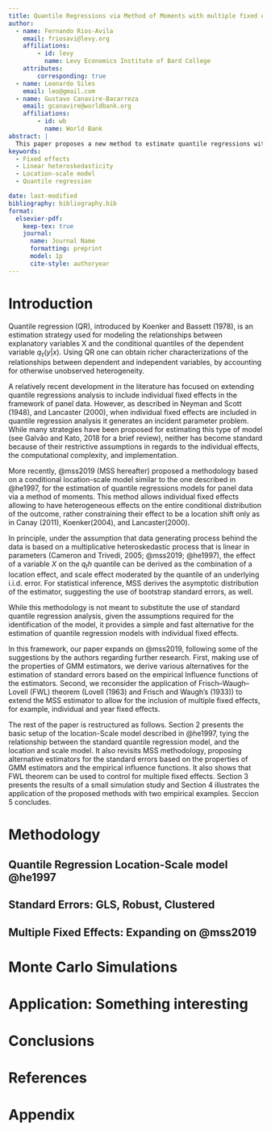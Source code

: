 ```yaml
---
title: Quantile Regressions via Method of Moments with multiple fixed effects
author:
  - name: Fernando Rios-Avila
    email: friosavi@levy.org
    affiliations: 
        - id: levy
          name: Levy Economics Institute of Bard College          
    attributes:
        corresponding: true
  - name: Leonardo Siles
    email: leo@gmail.com
  - name: Gustavo Canavire-Bacarreza
    email: gcanavire@worldbank.org
    affiliations:
        - id: wb
          name: World Bank
abstract: |
  This paper proposes a new method to estimate quantile regressions with multiple fixed effects. The method expands on the strategy proposed by @mss2019, allowing for multiple fixed effects, and providing various alternatives for the estimation of Standard errors. We provide Monte Carlo simulations to show the finite sample properties of the proposed method in the presence of two sets of fixed effects. Finally, we apply the proposed method to estimate **something interesting**
keywords: 
  - Fixed effects
  - Linear heteroskedasticity
  - Location-scale model
  - Quantile regression

date: last-modified
bibliography: bibliography.bib
format:
  elsevier-pdf:
    keep-tex: true
    journal:
      name: Journal Name
      formatting: preprint
      model: 1p
      cite-style: authoryear
---
```


# Introduction

Quantile regression (QR), introduced by Koenker and Bassett (1978), is an estimation strategy used for modeling the relationships between explanatory variables X and the conditional quantiles of the dependent variable $q_\tau (y|x)$. Using QR one can obtain richer characterizations of the relationships between dependent and independent variables, by accounting for otherwise unobserved heterogeneity. 

A relatively recent development in the literature has focused on extending quantile regressions analysis to include individual fixed effects in the framework of panel data. However, as described in Neyman and Scott (1948), and Lancaster (2000), when individual fixed effects are included in quantile regression analysis it generates an incident parameter problem. While many strategies have been proposed for estimating this type of model (see Galvão and Kato, 2018 for a brief review), neither has become standard because of their restrictive assumptions in regards to the individual effects, the computational complexity, and implementation. 

More recently, @mss2019 (MSS hereafter) proposed a methodology based on a conditional location-scale model similar to the one described in @he1997, for the estimation of quantile regressions models for panel data via a method of moments. This method allows individual fixed effects allowing to have heterogeneous effects on the entire conditional distribution of the outcome, rather constraining their effect to be a location shift only as in Canay (2011), Koenker(2004), and Lancaster(2000). 

In principle, under the assumption that data generating process behind the data is based on a multiplicative heteroskedastic process that is linear in parameters (Cameron and Trivedi, 2005; @mss2019; @he1997), the effect of a variable $X$ on the $q_th$ quantile can be derived as the combination of a location effect, and scale effect moderated by the quantile of an underlying i.i.d. error. For statistical inference, MSS derives the asymptotic distribution of the estimator, suggesting the use of bootstrap standard errors, as well.

While this methodology is not meant to substitute the use of standard quantile regression analysis, given the assumptions required for the identification of the model, it provides a simple and fast alternative for the estimation of quantile regression models with individual fixed effects. 

In this framework, our paper expands on @mss2019, following some of the suggestions by the authors regarding further research. First, making use of the properties of GMM estimators, we derive various alternatives for the estimation of standard errors based on the empirical Influence functions of the estimators. Second, we reconsider the application of Frisch–Waugh–Lovell (FWL) theorem (Lovell (1963) and Frisch and Waugh’s (1933)) to extend the MSS estimator to allow for the inclusion of multiple fixed effects, for example, individual and year fixed effects. 

The rest of the paper is restructured as follows. Section 2 presents the basic setup of the location-Scale model described in @he1997, tying the relationship between the standard quantile regression model, and the location and scale model. It also revisits MSS methodology, proposing alternative estimators for the standard errors based on the properties of GMM estimators and the empirical influence functions. It also shows that FWL theorem can be used to control for multiple fixed effects. Section 3 presents the results of a small simulation study and Section 4 illustrates the application of the proposed methods with two empirical examples. Seccion 5 concludes. 

# Methodology
## Quantile Regression Location-Scale model @he1997

## Standard Errors: GLS, Robust, Clustered

## Multiple Fixed Effects: Expanding on @mss2019

# Monte Carlo Simulations

# Application: **Something interesting**

# Conclusions

# References {-}

# Appendix {-}
